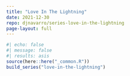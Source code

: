 ```yaml
---
title: "Love In The Lightning"
date: 2021-12-30
repo: djnavarro/series-love-in-the-lightning
page-layout: full
---
```

   
::: {.grid}
  
```r
#| echo: false
#| message: false
#| results: asis
source(here::here("_common.R"))
build_series("love-in-the-lightning")
```
   
:::
   
